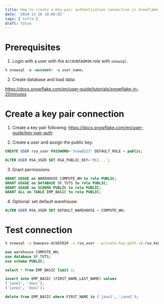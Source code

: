 ```yaml
---
title: How to create a Key-pair authentication connection in Snowflake
date: '2024-11-26 10:06:02'
tags: ['infra']
draft: false
---
```


# Prerequisites

1. Login with a user with the `ACCOUNTADMIN` role with `snowsql`.

```sql
% snowsql -a <account> -u user_name;
```

2. Create database and load data:

https://docs.snowflake.com/en/user-guide/tutorials/snowflake-in-20minutes

# Create a key pair connection

1. Create a key pair following: https://docs.snowflake.com/en/user-guide/key-pair-auth

2. Create a user and assign the public key:

```sql
CREATE USER rsa_user PASSWORD='Snow@123' DEFAULT_ROLE = public;
```

```sql
ALTER USER RSA_USER SET RSA_PUBLIC_KEY='MII...';
```

3. Grant permissions:

```sql
GRANT USAGE on WAREHOUSE COMPUTE_WH to role PUBLIC;
GRANT USAGE on DATABASE SF_TUTS to role PUBLIC;
GRANT USAGE on SCHEMA PUBLIC to role PUBLIC;
GRANT ALL on TABLE EMP_BASIC to role PUBLIC;
```

4.  Optional: set default warehouse:

```sql
ALTER USER RSA_USER SET DEFAULT_WAREHOUSE = COMPUTE_WH;
```

# Test connection

```bash
% snowsql -a bawupxs-dcb65020 -u rsa_user --private-key-path ~/.rsa_key.p8
```

```sql
use warehouse COMPUTE_WH;
use database SF_TUTS;
use schema PUBLIC;

select * from EMP_BASIC limit 3;

insert into EMP_BASIC (FIRST_NAME,LAST_NAME) values
('jane1', 'doe1'),
('jane2', 'doe2');

delete from EMP_BASIC where FIRST_NAME in ('jane1', 'jane2');
```
